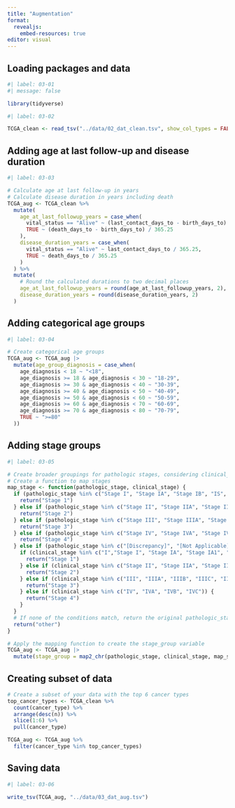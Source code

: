 ```yaml
---
title: "Augmentation"
format:
  revealjs:
    embed-resources: true
editor: visual
---
```


## Loading packages and data

```r
#| label: 03-01
#| message: false

library(tidyverse)
```

```r
#| label: 03-02

TCGA_clean <- read_tsv("../data/02_dat_clean.tsv", show_col_types = FALSE)
```

## 

## Adding age at last follow-up and disease duration

```r
#| label: 03-03

# Calculate age at last follow-up in years
# Calculate disease duration in years including death
TCGA_aug <- TCGA_clean %>%
  mutate(
    age_at_last_followup_years = case_when(
      vital_status == "Alive" ~ (last_contact_days_to - birth_days_to) / 365.25,
      TRUE ~ (death_days_to - birth_days_to) / 365.25
    ),
    disease_duration_years = case_when(
      vital_status == "Alive" ~ last_contact_days_to / 365.25,
      TRUE ~ death_days_to / 365.25
    )
  ) %>%
  mutate(
    # Round the calculated durations to two decimal places
    age_at_last_followup_years = round(age_at_last_followup_years, 2),
    disease_duration_years = round(disease_duration_years, 2)
  )
```

## Adding categorical age groups

```r
#| label: 03-04

# Create categorical age groups
TCGA_aug <- TCGA_aug |> 
  mutate(age_group_diagnosis = case_when(
    age_diagnosis < 18 ~ "<18",
    age_diagnosis >= 18 & age_diagnosis < 30 ~ "18-29",
    age_diagnosis >= 30 & age_diagnosis < 40 ~ "30-39",
    age_diagnosis >= 40 & age_diagnosis < 50 ~ "40-49",
    age_diagnosis >= 50 & age_diagnosis < 60 ~ "50-59",
    age_diagnosis >= 60 & age_diagnosis < 70 ~ "60-69",
    age_diagnosis >= 70 & age_diagnosis < 80 ~ "70-79",
    TRUE ~ ">=80"
  ))

```

## Adding stage groups

```r
#| label: 03-05

# Create broader groupings for pathologic stages, considering clinical_stage if pathologic_stage is not usable
# Create a function to map stages
map_stage <- function(pathologic_stage, clinical_stage) {
  if (pathologic_stage %in% c("Stage I", "Stage IA", "Stage IB", "IS", "I/II NOS")) {
    return("Stage 1")
  } else if (pathologic_stage %in% c("Stage II", "Stage IIA", "Stage IIB", "Stage IIC")) {
    return("Stage 2")
  } else if (pathologic_stage %in% c("Stage III", "Stage IIIA", "Stage IIIB", "Stage IIIC")) {
    return("Stage 3")
  } else if (pathologic_stage %in% c("Stage IV", "Stage IVA", "Stage IVB", "Stage IVC")) {
    return("Stage 4")
  } else if (pathologic_stage %in% c("[Discrepancy]", "[Not Applicable]", "[Not Available]", "[Unknown]")) {
    if (clinical_stage %in% c("I","Stage I", "Stage IA", "Stage IA1", "Stage IA2", "Stage IB", "Stage IB1", "Stage IB2", "Stage IC")) {
      return("Stage 1")
    } else if (clinical_stage %in% c("Stage II", "Stage IIA", "Stage IIA1", "Stage IIA2", "Stage IIB", "Stage IIC")) {
      return("Stage 2")
    } else if (clinical_stage %in% c("III", "IIIA", "IIIB", "IIIC", "IIIC1", "IIIC2")) {
      return("Stage 3")
    } else if (clinical_stage %in% c("IV", "IVA", "IVB", "IVC")) {
      return("Stage 4")
    } 
  }
  # If none of the conditions match, return the original pathologic_stage
  return("other")
}

# Apply the mapping function to create the stage_group variable
TCGA_aug <- TCGA_aug |> 
  mutate(stage_group = map2_chr(pathologic_stage, clinical_stage, map_stage))
```

## Creating subset of data

```r
# Create a subset of your data with the top 6 cancer types
top_cancer_types <- TCGA_clean %>%
  count(cancer_type) %>%
  arrange(desc(n)) %>%
  slice(1:6) %>%
  pull(cancer_type)

TCGA_aug <- TCGA_aug %>%
  filter(cancer_type %in% top_cancer_types)

```

## Saving data

```r
#| label: 03-06

write_tsv(TCGA_aug, "../data/03_dat_aug.tsv")
```
